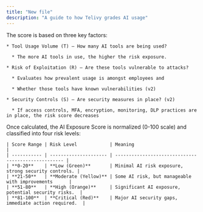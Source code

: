 ```yaml
---
title: "New file"
description: "A guide to how Telivy grades AI usage"
---
```


<AccordionGroup>
  <Accordion title="How is the AI Exposure Score calculated?">
    The score is based on three key factors:

    * Tool Usage Volume (T) – How many AI tools are being used?

      * The more AI tools in use, the higher the risk exposure.

    * Risk of Exploitation (R) – Are these tools vulnerable to attacks?

      * Evaluates how prevalent usage is amongst employees and 

      * Whether those tools have known vulnerabilities (v2)

    * Security Controls (S) – Are security measures in place? (v2)

      * If access controls, MFA, encryption, monitoring, DLP practices are in place, the risk score decreases
  </Accordion>

  <Accordion title="How to Interpret the Score">
    Once calculated, the AI Exposure Score is normalized (0-100 scale) and classified into four risk levels:

    | Score Range | Risk Level            | Meaning                                             |
    | ----------- | --------------------- | --------------------------------------------------- |
    | **0-20**    | **Low (Green)**       | Minimal AI risk exposure, strong security controls. |
    | **21-50**   | **Moderate (Yellow)** | Some AI risk, but manageable with improvements      |
    | **51-80**   | **High (Orange)**     | Significant AI exposure, potential security risks.  |
    | **81-100**  | **Critical (Red)**    | Major AI security gaps, immediate action required.  |
  </Accordion>
</AccordionGroup>